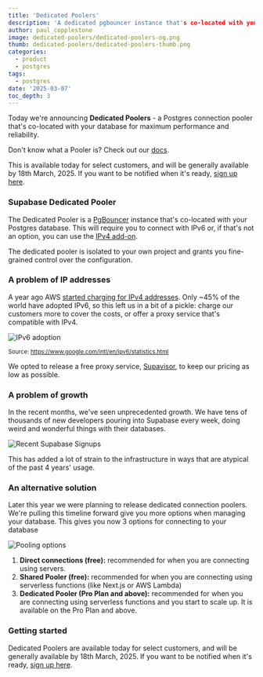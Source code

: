```yaml
---
title: 'Dedicated Poolers'
description: 'A dedicated pgbouncer instance that's co-located with your database for maximum performance and reliability.'
author: paul_copplestone
image: dedicated-poolers/dedicated-poolers-og.png
thumb: dedicated-poolers/dedicated-poolers-thumb.png
categories:
  - product
  - postgres
tags:
  - postgres
date: '2025-03-07'
toc_depth: 3
---
```


Today we're announcing **Dedicated Poolers** - a Postgres connection pooler that's co-located with your database for maximum performance and reliability.

<Admonition type="info">

Don't know what a Pooler is? Check out our [docs](/docs/guides/database/connecting-to-postgres#serverside-poolers).

</Admonition>

This is available today for select customers, and will be generally available by 18th March, 2025. If you want to be notified when it's ready, [sign up here](https://supabase.com/todo).

### Supabase Dedicated Pooler

The Dedicated Pooler is a [PgBouncer](https://www.pgbouncer.org/) instance that's co-located with your Postgres database. This will require you to connect with IPv6 or, if that's not an option, you can use the [IPv4 add-on](/guides/platform/ipv4-address).

The dedicated pooler is isolated to your own project and grants you fine-grained control over the configuration.

### A problem of IP addresses

A year ago AWS [started charging for IPv4 addresses](/blog/ipv6). Only ~45% of the world have adopted IPv6, so this left us in a bit of a pickle: charge our customers more to cover the costs, or offer a proxy service that's compatible with IPv4.

![IPv6 adoption](/images/blog/dedicated-poolers/ipv6-adoption.png)

<small>Source: https://www.google.com/intl/en/ipv6/statistics.html</small>

We opted to release a free proxy service, [Supavisor](/blog/supavisor-postgres-connection-pooler), to keep our pricing as low as possible.

### A problem of growth

In the recent months, we've seen unprecedented growth. We have tens of thousands of new developers pouring into Supabase every week, doing weird and wonderful things with their databases.

![Recent Supabase Signups](/images/blog/dedicated-poolers/signups.png)

This has added a lot of strain to the infrastructure in ways that are atypical of the past 4 years' usage.

### An alternative solution

Later this year we were planning to release dedicated connection poolers. We're pulling this timeline forward give you more options when managing your database. This gives you now 3 options for connecting to your database

![Pooling options](/images/blog/dedicated-poolers/connection-options.png)

1. **Direct connections (free):** recommended for when you are connecting using servers.
2. **Shared Pooler (free):** recommended for when you are connecting using serverless functions (like Next.js or AWS Lambda)
3. **Dedicated Pooler (Pro Plan and above):** recommended for when you are connecting using serverless functions and you start to scale up. It is available on the Pro Plan and above.

### Getting started

Dedicated Poolers are available today for select customers, and will be generally available by 18th March, 2025. If you want to be notified when it's ready, [sign up here](https://supabase.com/todo).
